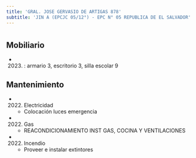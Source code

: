 ```yaml
---
title: 'GRAL. JOSE GERVASIO DE ARTIGAS 878'
subtitle: 'JIN A (EPCJC 05/12°) - EPC N° 05 REPUBLICA DE EL SALVADOR'
---
```


#


## Mobiliario

*  (2023) : armario 3, escritorio 3, silla escolar 9 





## Mantenimiento

*  (2022) Electricidad 
    + Colocación luces emergencia

*  (2022) Gas 
    + REACONDICIONAMIENTO INST GAS, COCINA Y VENTILACIONES

*  (2022) Incendio 
    + Proveer e instalar extintores



